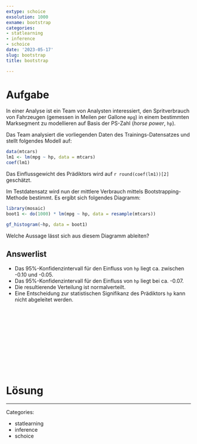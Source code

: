 ```yaml
---
extype: schoice
exsolution: 1000
exname: bootstrap
categories:
- statlearning
- inference
- schoice
date: '2023-05-17'
slug: bootstrap
title: bootstrap

---
```






# Aufgabe


In einer Analyse ist ein Team von Analysten interessiert, den Spritverbrauch von Fahrzeugen (gemessen in Meilen per Gallone `mpg`) in einem bestimmten Marksegment zu modellieren auf Basis der PS-Zahl (*horse power*, `hp`).

Das Team analysiert die vorliegenden Daten des Trainings-Datensatzes und stellt folgendes Modell auf:


```r
data(mtcars)
lm1 <- lm(mpg ~ hp, data = mtcars)
coef(lm1)
```

Das Einflussgewicht des Prädiktors wird auf `r round(coef(lm1))[2]` geschätzt.

Im Testdatensatz wird nun der mittlere Verbrauch mittels Bootstrapping-Methode bestimmt. Es ergibt sich folgendes Diagramm:


```r
library(mosaic)
boot1 <- do(1000) * lm(mpg ~ hp, data = resample(mtcars))

gf_histogram(~hp, data = boot1)
```

Welche Aussage lässt sich aus diesem Diagramm ableiten?


Answerlist
----------
* Das 95%-Konfidenzintervall für den Einfluss von `hp` liegt ca. zwischen -0.10 und -0.05.
* Das 95%-Konfidenzintervall für den Einfluss von `hp` liegt bei ca. -0.07.
* Die resultierende Verteilung ist normalverteilt.
* Eine Entscheidung zur statistischen Signifikanz des Prädiktors `hp` kann nicht abgeleitet werden.





</br>
</br>
</br>
</br>
</br>
</br>
</br>
</br>
</br>
</br>

# Lösung





---

Categories: 

- statlearning
- inference
- schoice

